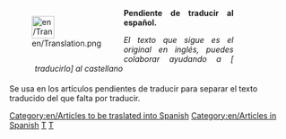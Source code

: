 <div style="width: 400px; margin: .5cm 0; clear: both"><div style="float: left">[[File:en/Translation.png|40px|left]]</div>
<div class="plainlinks" style="margin-left: 1.2cm; text-align: justify"><p style="border-bottom: 1px solid #8888aa">'''Pendiente de traducir al español.'''</p>
<p style="font-size: 90%">''El texto que sigue es el original en inglés, puedes colaborar ayudando a [{{fullurl:{{FULLPAGENAME}}|action=edit}} traducirlo] al castellano''</p></div></div>
<includeonly>[[Category:en/Articles to be traslated into Spanish]][[Category:en/Articles in Spanish]]</includeonly>
<noinclude>
Se usa en los artículos pendientes de traducir para separar el texto traducido del que falta por traducir.
[[Category:en/Templates|T]][[Category:en/Message boxes|T]]
</noinclude>